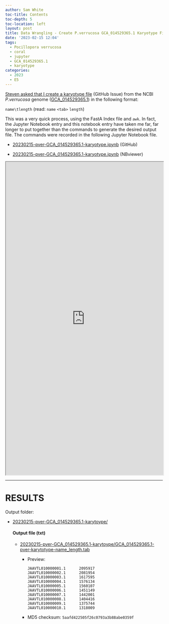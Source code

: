 ```yaml
---
author: Sam White
toc-title: Contents
toc-depth: 5
toc-location: left
layout: post
title: Data Wrangling - Create P.verrucosa GCA_014529365.1 Karyotype File
date: '2023-02-15 12:04'
tags: 
  - Pocillopora verrucosa
  - coral
  - jupyter
  - GCA_014529365.1
  - karyotype
categories: 
  - 2023
  - E5
---
```

[Steven asked that I create a karyotype file](https://github.com/RobertsLab/resources/issues/1580) (GitHub Issue) from the NCBI _P.verrucosa_ genome ([GCA_014529365.1](https://www.ncbi.nlm.nih.gov/data-hub/genome/GCA_014529365.1/)) in the following format:

`name\tlength` (read: `name` `<tab>` `length`)

This was a very quick process, using the FastA Index file and `awk`. In fact, the Jupyter Notebook entry and this notebook entry have taken me far, far longer to put together than the commands to generate the desired output file. The commands were recorded in the following Jupyter Notebook file.

- [20230215-pver-GCA_014529365.1-karyotype.ipynb](https://github.com/RobertsLab/code/blob/master/notebooks/sam/20230215-pver-GCA_014529365.1-karyotype.ipynb) (GitHub)

- [20230215-pver-GCA_014529365.1-karyotype.ipynb](https://nbviewer.org/github/RobertsLab/code/blob/master/notebooks/sam/20230215-pver-GCA_014529365.1-karyotype.ipynb) (NBviewer)


<iframe src="https://nbviewer.org/github/RobertsLab/code/blob/master/notebooks/sam/20230215-pver-GCA_014529365.1-karyotype.ipynb" width="100%" height="1000" scrolling="yes"></iframe>


---

# RESULTS

Output folder:

- [20230215-pver-GCA_014529365.1-karytoype/](https://gannet.fish.washington.edu/Atumefaciens/20230215-pver-GCA_014529365.1-karytoype/)

  #### Output file (txt)

  - [20230215-pver-GCA_014529365.1-karytoype/GCA_014529365.1-pver-karytotype-name_length.tab](https://gannet.fish.washington.edu/Atumefaciens/20230215-pver-GCA_014529365.1-karytoype/GCA_014529365.1-pver-karytotype-name_length.tab)

    - Preview:

      ```
      JAAVTL010000001.1 	 2095917
      JAAVTL010000002.1 	 2081954
      JAAVTL010000003.1 	 1617595
      JAAVTL010000004.1 	 1576134
      JAAVTL010000005.1 	 1560107
      JAAVTL010000006.1 	 1451149
      JAAVTL010000007.1 	 1442001
      JAAVTL010000008.1 	 1404416
      JAAVTL010000009.1 	 1375744
      JAAVTL010000010.1 	 1318009
      ```

    - MD5 checksum: `5aafd422505f26c0793a3b88abe0359f`

